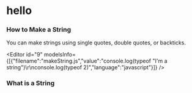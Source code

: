 # hello

### How to Make a String

You can make strings using single quotes, double quotes, or backticks.

<Editor
  id="9"
  modelsInfo={[{"filename":"makeString.js","value":"console.log(typeof \"I'm a string\")\r\nconsole.log(typeof 2)","language":"javascript"}]}
/>

### What is a String